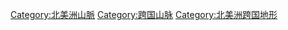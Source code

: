 [[Category:北美洲山脈|Category:北美洲山脈]]
[[Category:跨国山脉|Category:跨国山脉]]
[[Category:北美洲跨国地形|Category:北美洲跨国地形]]